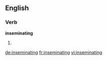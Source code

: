 ==English==

===Verb===
'''inseminating'''

# {{present participle of|[[inseminate]]}}

[[de:inseminating]]
[[fr:inseminating]]
[[vi:inseminating]]